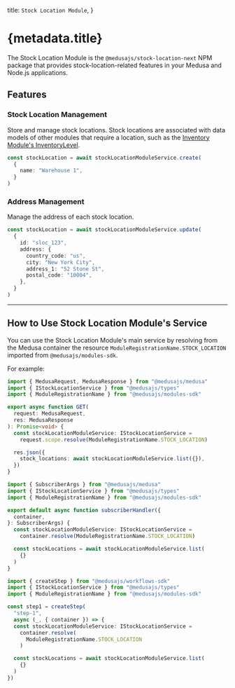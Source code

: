 
  title: `Stock Location Module`,
}

# {metadata.title}

The Stock Location Module is the `@medusajs/stock-location-next` NPM package that provides stock-location-related features in your Medusa and Node.js applications.

## Features

### Stock Location Management

Store and manage stock locations. Stock locations are associated with data models of other modules that require a location, such as the [Inventory Module's InventoryLevel](../inventory/concepts/page.mdx#inventory-level).

```ts
const stockLocation = await stockLocationModuleService.create(
  {
    name: "Warehouse 1",
  }
)
```

### Address Management

Manage the address of each stock location.

```ts
const stockLocation = await stockLocationModuleService.update(
  {
    id: "sloc_123",
    address: {
      country_code: "us",
      city: "New York City",
      address_1: "52 Stone St",
      postal_code: "10004",
    },
  }
)
```

---

## How to Use Stock Location Module's Service

You can use the Stock Location Module's main service by resolving from the Medusa container the resource `ModuleRegistrationName.STOCK_LOCATION` imported from `@medusajs/modules-sdk`.

For example:

<CodeTabs groupId="resource-type">
  <CodeTab label="API Route" value="api-route">

  ```ts title="src/api/store/custom/route.ts"
  import { MedusaRequest, MedusaResponse } from "@medusajs/medusa"
  import { IStockLocationService } from "@medusajs/types"
  import { ModuleRegistrationName } from "@medusajs/modules-sdk"

  export async function GET(
    request: MedusaRequest,
    res: MedusaResponse
  ): Promise<void> {
    const stockLocationModuleService: IStockLocationService =
      request.scope.resolve(ModuleRegistrationName.STOCK_LOCATION)

    res.json({
      stock_locations: await stockLocationModuleService.list({}),
    })
  }
  ```

  </CodeTab>
  <CodeTab label="Subscriber" value="subscribers">

  ```ts title="src/subscribers/custom-handler.ts"
  import { SubscriberArgs } from "@medusajs/medusa"
  import { IStockLocationService } from "@medusajs/types"
  import { ModuleRegistrationName } from "@medusajs/modules-sdk"

  export default async function subscriberHandler({
    container,
  }: SubscriberArgs) {
    const stockLocationModuleService: IStockLocationService =
      container.resolve(ModuleRegistrationName.STOCK_LOCATION)

    const stockLocations = await stockLocationModuleService.list(
      {}
    )
  }
  ```

  </CodeTab>
  <CodeTab label="Workflow Step" value="workflow-step">

  ```ts title="src/workflows/hello-world/step1.ts"
  import { createStep } from "@medusajs/workflows-sdk"
  import { IStockLocationService } from "@medusajs/types"
  import { ModuleRegistrationName } from "@medusajs/modules-sdk"

  const step1 = createStep(
    "step-1", 
    async (_, { container }) => {
    const stockLocationModuleService: IStockLocationService =
      container.resolve(
        ModuleRegistrationName.STOCK_LOCATION
      )

    const stockLocations = await stockLocationModuleService.list(
      {}
    )
  })
  ```

  </CodeTab>
</CodeTabs>
